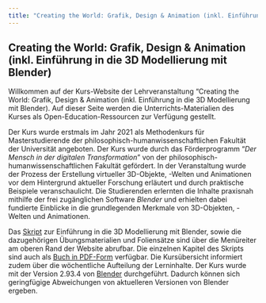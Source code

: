 ```yaml
---
title: "Creating the World: Grafik, Design & Animation (inkl. Einführung in die 3D Modellierung mit Blender)"
---
```


## Creating the World: Grafik, Design & Animation (inkl. Einführung in die 3D Modellierung mit Blender)

Willkommen auf der Kurs-Website der Lehrveranstaltung "Creating the World: Grafik, Design & Animation (inkl. Einführung in die 3D Modellierung mit Blender). Auf dieser Seite werden die Unterrichts-Materialien des Kurses als Open-Education-Ressourcen zur Verfügung gestellt.

Der Kurs wurde erstmals im Jahr 2021 als Methodenkurs für Masterstudierende der philosophisch-humanwissenschaftlichen Fakultät der Universität angeboten. Der Kurs wurde durch das Förderprogramm "*Der Mensch in der digitalen Transformation*" von der philosophisch-humanwissenschaftlichen Fakultät gefördert. In der Veranstaltung wurde der Prozess der Erstellung virtueller 3D-Objekte, -Welten und Animationen vor dem Hintergrund aktueller Forschung erläutert und durch praktische Beispiele veranschaulicht. Die Studierenden erlernten die Inhalte praxisnah mithilfe der frei zugänglichen Software *Blender* und erhielten dabei fundierte Einblicke in die grundlegenden Merkmale von 3D-Objekten, -Welten und Animationen.

Das [Skript](creating_the_world_script.pdf) zur Einführung in die 3D Modellierung mit Blender, sowie die dazugehörigen Übungsmaterialien und Foliensätze sind über die Menüreiter am oberen Rand der Website abrufbar. Die einzelnen Kapitel des Skripts sind auch als [Buch in PDF-Form](assets/creating_the_world_script.pdf) verfügbar. Die Kursübersicht informiert zudem über die wöchentliche Aufteilung der Lerninhalte. Der Kurs wurde mit der Version 2.93.4 von [Blender](https://www.blender.org) durchgeführt. Dadurch können sich geringfügige Abweichungen von aktuelleren Versionen von Blender ergeben.
